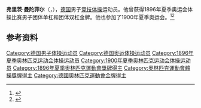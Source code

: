 {{NoteTA|G1=Sports}}
'''弗里茨·曼陀菲尔'''（{{lang-de|Fritz Manteuffel}}，{{bd|1875年|1月11日|1941年|4月21日}}），[[德国|德国]]男子[[竞技体操|竞技体操]]运动员。他曾获得1896年夏季奥运会体操比赛男子团体单杠和团体双杠金牌。他也参加了1900年夏季奥运会。<ref>{{Cite web|title=Fritz MANTEUFFEL|url=https://www.olympic.org/fritz-manteuffel|accessdate=2021-03-26|work=International Olympic Committee|archive-date=2020-08-08|archive-url=https://web.archive.org/web/20200808040346/https://www.olympic.org/fritz-manteuffel|dead-url=no}}</ref><ref>{{cite web |url=https://www.olympedia.org/athletes/30281 |title=Fritz Manteuffel |work=Olympedia |accessdate=2020-12-20 |archive-date=2021-07-19 |archive-url=https://web.archive.org/web/20210719082800/https://www.olympedia.org/athletes/30281 |dead-url=no }}</ref>

== 参考资料 ==
{{reflist}}

{{Authority control}}
{{DEFAULTSORT:Manteuffel, Fritz}}
[[Category:德国男子体操运动员|Category:德国男子体操运动员]]
[[Category:德国奥运体操运动员|Category:德国奥运体操运动员]]
[[Category:1896年夏季奥林匹克运动会体操运动员|Category:1896年夏季奥林匹克运动会体操运动员]]
[[Category:1900年夏季奥林匹克运动会体操运动员|Category:1900年夏季奥林匹克运动会体操运动员]]
[[Category:1896年夏季奧林匹克運動會獎牌得主|Category:1896年夏季奧林匹克運動會獎牌得主]]
[[Category:奧林匹克運動會體操獎牌得主|Category:奧林匹克運動會體操獎牌得主]]
[[Category:德國奧林匹克運動會金牌得主|Category:德國奧林匹克運動會金牌得主]]